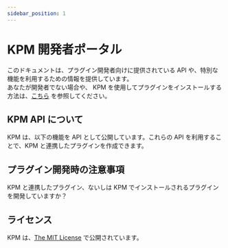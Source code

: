 ```yaml
---
sidebar_position: 1
---
```



# KPM 開発者ポータル

このドキュメントは、プラグイン開発者向けに提供されている API や、特別な機能を利用するための情報を提供しています。  
あなたが開発者でない場合や、 KPM を使用してプラグインをインストールする方法は、[こちら](/docs/use-kpm) を参照してください。

## KPM API について

KPM は、以下の機能を API として公開しています。これらの API を利用することで、KPM と連携したプラグインを作成できます。  

<BelowDocument docId="api/README" />

## プラグイン開発時の注意事項

KPM と連携したプラグイン、ないしは KPM でインストールされるプラグインを開発していますか？  

<BelowDocument docId="plugin-dev-caution" message="以下の注意事項を守ることで、プラグインの品質を高められます！" />

## ライセンス

KPM は、[The MIT License](https://github.com/TeamKUN/TeamKUNPluginManager/blob/stable/LICENSE) で公開されています。
